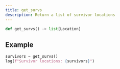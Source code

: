 ```yaml
---
title: get_survs
description: Return a list of survivor locations
---
```


```py
def get_survs() -> list[Location]
```

## Example

```py
survivors = get_survs()
log(f"Survivor locations: {survivors}")
```
